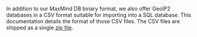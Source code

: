 In addition to our MaxMind DB binary format, we also offer GeoIP2 databases in
a CSV format suitable for importing into a SQL database. This documentation
details the format of those CSV files. The CSV files are shipped as a single
[zip file](https://en.wikipedia.org/wiki/Zip_(file_format)).

